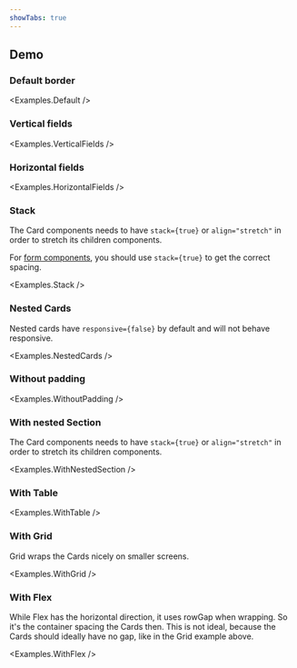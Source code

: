 ```yaml
---
showTabs: true
---
```



## Demo

### Default border

<Examples.Default />

### Vertical fields

<Examples.VerticalFields />

### Horizontal fields

<Examples.HorizontalFields />

### Stack

The Card components needs to have `stack={true}` or `align="stretch"` in order to stretch its children components.

For [form components](uilib/extensions/forms/), you should use `stack={true}` to get the correct spacing.

<Examples.Stack />

### Nested Cards

Nested cards have `responsive={false}` by default and will not behave responsive.

<Examples.NestedCards />

### Without padding

<Examples.WithoutPadding />

### With nested Section

The Card components needs to have `stack={true}` or `align="stretch"` in order to stretch its children components.

<Examples.WithNestedSection />

### With Table

<Examples.WithTable />

### With Grid

Grid wraps the Cards nicely on smaller screens.

<Examples.WithGrid />

### With Flex

While Flex has the horizontal direction, it uses rowGap when wrapping. So it's the container spacing the Cards then. This is not ideal, because the Cards should ideally have no gap, like in the Grid example above.

<Examples.WithFlex />
